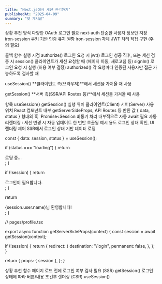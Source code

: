 ```yaml
---
title: "Next.js에서 세션 관리하기"
publishedAt: "2025-04-09"
summary: "첫 게시글"
---
```


상황 추천 방식
다양한 OAuth 로그인 필요 next-auth
단순한 사용자 정보만 저장 iron-session
쿠키 기반 인증 유지 원함 iron-session
자체 JWT 처리 직접 구현 (주의 필요)

콜백 함수 실행 시점
authorize() 로그인 요청 시
jwt() 로그인 성공 직후, 또는 세션 검증 시
session() 클라이언트가 세션 요청할 때 (페이지 이동, 새로고침 등)
signIn() 로그인 요청 시 실행 (허용 여부 결정)
authorized() 각 요청마다 인증된 사용자만 접근 가능하도록 검사할 때

useSession() **클라이언트 측(브라우저)**에서 세션을 가져올 때 사용

getSession() **서버 측(SSR/API Routes 등)**에서 세션을 가져올 때 사용

항목 useSession() getSession()
실행 위치 클라이언트(Client) 서버(Server)
사용 위치 React 컴포넌트 내부 getServerSideProps, API Routes 등
반환 값 { data, status } 형태의 훅 `Promise<Session
비동기 처리 내부적으로 자동 await 필요
자동 리렌더링 : 세션 변경 시 자동 업데이트 한 번만 호출됨
예시 용도 로그인 상태 확인, UI 렌더링 제어 SSR에서 로그인 상태 기반 데이터 로딩


  const { data: session, status } = useSession();

if (status === "loading") {
return <div>로딩 중...</div>;
}

if (!session) {
return <div>로그인이 필요합니다.</div>;
}

return <div>{session.user.name}님 환영합니다!</div>;
}

// pages/profile.tsx

export async function getServerSideProps(context) {
  const session = await getSession(context);

if (!session) {
return {
redirect: {
destination: "/login",
permanent: false,
},
};
}

return {
props: { session },
};
}

상황 추천 함수
페이지 로드 전에 로그인 여부 검사 필요 (SSR) getSession()
로그인 상태에 따라 버튼/내용 조건부 렌더링 (CSR) useSession()
